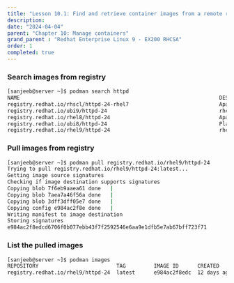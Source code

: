 ```yaml
---
title: "Lesson 10.1: Find and retrieve container images from a remote registry"
description:
date: "2024-04-04"
parent: "Chapter 10: Manage containers"
grand_parent : "Redhat Enterprise Linux 9 - EX200 RHCSA"
order: 1
completed: true
---
```


### Search images from registry
```bash
[sanjeeb@server ~]$ podman search httpd 
NAME                                                                DESCRIPTION
registry.redhat.io/rhscl/httpd-24-rhel7                             Apache HTTP 2.4 Server
registry.redhat.io/ubi9/httpd-24                                    rhcc_registry.access.redhat.com_ubi9/httpd-2...
registry.redhat.io/rhel8/httpd-24                                   Apache HTTP Server 2.4 available as containe...
registry.redhat.io/ubi8/httpd-24                                    Platform for running Apache httpd 2.4 or bui...
registry.redhat.io/rhel9/httpd-24                                   rhcc_registry.access.redhat.com_rhel9/httpd-...
```

### Pull images from registry
```bash
[sanjeeb@server ~]$ podman pull registry.redhat.io/rhel9/httpd-24 
Trying to pull registry.redhat.io/rhel9/httpd-24:latest...
Getting image source signatures
Checking if image destination supports signatures
Copying blob 7f6eb9aaea61 done   | 
Copying blob 7aea7a46f56a done   | 
Copying blob 3dff3dff05e7 done   | 
Copying config e984ac2f8e done   | 
Writing manifest to image destination
Storing signatures
e984ac2f8edcd6706f0b077ebb43f7f2592546e6aa9e1dfb5e7ab67bff723f71
```

### List the pulled images
```bash 
[sanjeeb@server ~]$ podman images 
REPOSITORY                         TAG         IMAGE ID      CREATED      SIZE
registry.redhat.io/rhel9/httpd-24  latest      e984ac2f8edc  12 days ago  410 MB
```